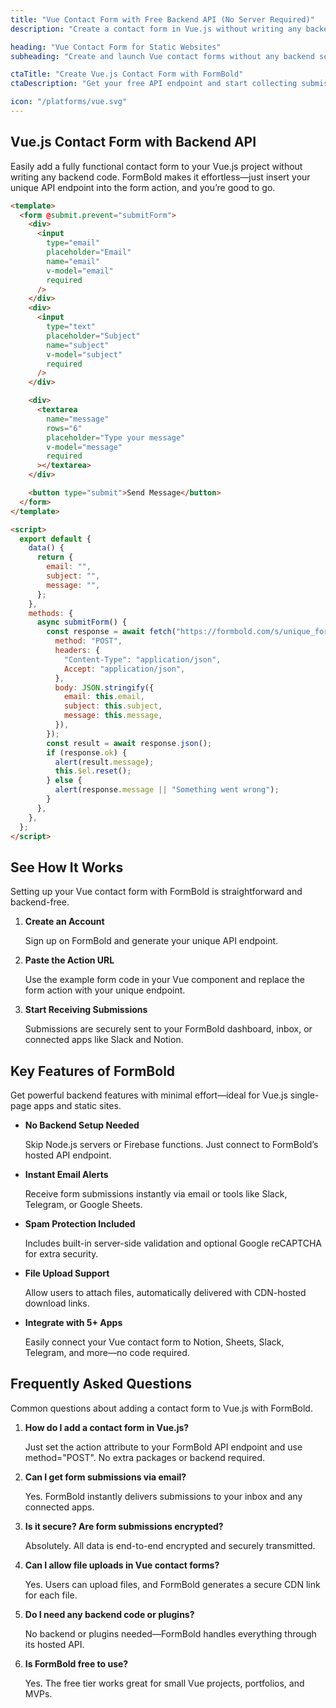 ```yaml
---
title: "Vue Contact Form with Free Backend API (No Server Required)"
description: "Create a contact form in Vue.js without writing any backend code. Use FormBold’s free API to collect and manage submissions—example code included."

heading: "Vue Contact Form for Static Websites"
subheading: "Create and launch Vue contact forms without any backend setup or JavaScript libraries. Just connect to FormBold’s API endpoint and start receiving submissions instantly."

ctaTitle: "Create Vue.js Contact Form with FormBold"
ctaDescription: "Get your free API endpoint and start collecting submissions in your Vue.js project—no backend required."

icon: "/platforms/vue.svg"
---
```


## Vue.js Contact Form with Backend API

Easily add a fully functional contact form to your Vue.js project without writing any backend code. FormBold makes it effortless—just insert your unique API endpoint into the form action, and you’re good to go.

```html
<template>
  <form @submit.prevent="submitForm">
    <div>
      <input
        type="email"
        placeholder="Email"
        name="email"
        v-model="email"
        required
      />
    </div>
    <div>
      <input
        type="text"
        placeholder="Subject"
        name="subject"
        v-model="subject"
        required
      />
    </div>

    <div>
      <textarea
        name="message"
        rows="6"
        placeholder="Type your message"
        v-model="message"
        required
      ></textarea>
    </div>

    <button type="submit">Send Message</button>
  </form>
</template>

<script>
  export default {
    data() {
      return {
        email: "",
        subject: "",
        message: "",
      };
    },
    methods: {
      async submitForm() {
        const response = await fetch("https://formbold.com/s/unique_form_id", {
          method: "POST",
          headers: {
            "Content-Type": "application/json",
            Accept: "application/json",
          },
          body: JSON.stringify({
            email: this.email,
            subject: this.subject,
            message: this.message,
          }),
        });
        const result = await response.json();
        if (response.ok) {
          alert(result.message);
          this.$el.reset();
        } else {
          alert(response.message || "Something went wrong");
        }
      },
    },
  };
</script>
```

## See How It Works
Setting up your Vue contact form with FormBold is straightforward and backend-free.

1. **Create an Account**

	Sign up on FormBold and generate your unique API endpoint.

2. **Paste the Action URL**

	Use the example form code in your Vue component and replace the form action with your unique endpoint.

3. **Start Receiving Submissions**

	Submissions are securely sent to your FormBold dashboard, inbox, or connected apps like Slack and Notion.

## Key Features of FormBold
Get powerful backend features with minimal effort—ideal for Vue.js single-page apps and static sites.

- **No Backend Setup Needed**

	Skip Node.js servers or Firebase functions. Just connect to FormBold’s hosted API endpoint.

- **Instant Email Alerts**

	Receive form submissions instantly via email or tools like Slack, Telegram, or Google Sheets.

- **Spam Protection Included**

	Includes built-in server-side validation and optional Google reCAPTCHA for extra security.

- **File Upload Support**

	Allow users to attach files, automatically delivered with CDN-hosted download links.

- **Integrate with 5+ Apps**

	Easily connect your Vue contact form to Notion, Sheets, Slack, Telegram, and more—no code required.

## Frequently Asked Questions

Common questions about adding a contact form to Vue.js with FormBold.

1. **How do I add a contact form in Vue.js?**

	Just set the action attribute to your FormBold API endpoint and use method="POST". No extra packages or backend required.

2. **Can I get form submissions via email?**

	Yes. FormBold instantly delivers submissions to your inbox and any connected apps.

3. **Is it secure? Are form submissions encrypted?**

	Absolutely. All data is end-to-end encrypted and securely transmitted.

4. **Can I allow file uploads in Vue contact forms?**

	Yes. Users can upload files, and FormBold generates a secure CDN link for each file.

5. **Do I need any backend code or plugins?**

	No backend or plugins needed—FormBold handles everything through its hosted API.

6. **Is FormBold free to use?**

	Yes. The free tier works great for small Vue projects, portfolios, and MVPs.
